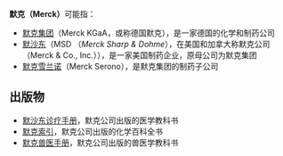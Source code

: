 '''默克（Merck）'''可能指：
* [[默克集团|默克集团]]（Merck KGaA，或称德国默克），是一家德国的化学和制药公司
* [[默沙东|默沙东]]（MSD （''Merck Sharp & Dohme''），在美国和加拿大称默克公司（Merck & Co., Inc.）），是一家美国制药企业，原母公司为默克集团
* [[默克雪兰诺|默克雪兰诺]]（Merck Serono），是默克集团的制药子公司

==出版物==
* [[默沙东诊疗手册|默沙东诊疗手册]]，默克公司出版的医学教科书
* [[默克索引|默克索引]]，默克公司出版的化学百科全书
* [[默克兽医手册|默克兽医手册]]，默克公司出版的兽医学教科书

{{disambig|surname}}